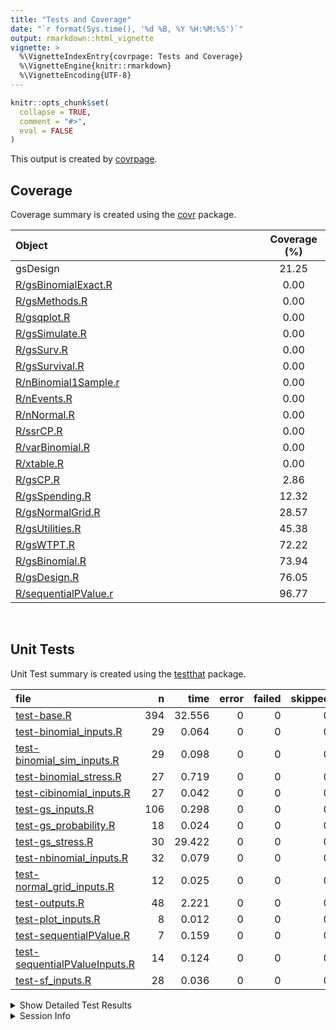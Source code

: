 ```yaml
---
title: "Tests and Coverage"
date: "`r format(Sys.time(), '%d %B, %Y %H:%M:%S')`"
output: rmarkdown::html_vignette
vignette: >
  %\VignetteIndexEntry{covrpage: Tests and Coverage}
  %\VignetteEngine{knitr::rmarkdown}
  %\VignetteEncoding{UTF-8}
---
```

  
```r
knitr::opts_chunk$set(
  collapse = TRUE,
  comment = "#>",
  eval = FALSE
)
```

<!--- Placeholder for tests/README.md Do Not Edit--->
This output is created by
[covrpage](https://github.com/metrumresearchgroup/covrpage).

## Coverage

Coverage summary is created using the
[covr](https://github.com/r-lib/covr) package.

| Object                                          | Coverage (%) |
| :---------------------------------------------- | :----------: |
| gsDesign                                        |    21.25     |
| [R/gsBinomialExact.R](https://github.com/metrumresearchgroup/gsDesign/tree/master/R/gsBinomialExact.R)   |     0.00     |
| [R/gsMethods.R](https://github.com/metrumresearchgroup/gsDesign/tree/master/R/gsMethods.R)               |     0.00     |
| [R/gsqplot.R](https://github.com/metrumresearchgroup/gsDesign/tree/master/R/gsqplot.R)                   |     0.00     |
| [R/gsSimulate.R](https://github.com/metrumresearchgroup/gsDesign/tree/master/R/gsSimulate.R)             |     0.00     |
| [R/gsSurv.R](https://github.com/metrumresearchgroup/gsDesign/tree/master/R/gsSurv.R)                     |     0.00     |
| [R/gsSurvival.R](https://github.com/metrumresearchgroup/gsDesign/tree/master/R/gsSurvival.R)             |     0.00     |
| [R/nBinomial1Sample.r](https://github.com/metrumresearchgroup/gsDesign/tree/master/R/nBinomial1Sample.r) |     0.00     |
| [R/nEvents.R](https://github.com/metrumresearchgroup/gsDesign/tree/master/R/nEvents.R)                   |     0.00     |
| [R/nNormal.R](https://github.com/metrumresearchgroup/gsDesign/tree/master/R/nNormal.R)                   |     0.00     |
| [R/ssrCP.R](https://github.com/metrumresearchgroup/gsDesign/tree/master/R/ssrCP.R)                       |     0.00     |
| [R/varBinomial.R](https://github.com/metrumresearchgroup/gsDesign/tree/master/R/varBinomial.R)           |     0.00     |
| [R/xtable.R](https://github.com/metrumresearchgroup/gsDesign/tree/master/R/xtable.R)                     |     0.00     |
| [R/gsCP.R](https://github.com/metrumresearchgroup/gsDesign/tree/master/R/gsCP.R)                         |     2.86     |
| [R/gsSpending.R](https://github.com/metrumresearchgroup/gsDesign/tree/master/R/gsSpending.R)             |    12.32     |
| [R/gsNormalGrid.R](https://github.com/metrumresearchgroup/gsDesign/tree/master/R/gsNormalGrid.R)         |    28.57     |
| [R/gsUtilities.R](https://github.com/metrumresearchgroup/gsDesign/tree/master/R/gsUtilities.R)           |    45.38     |
| [R/gsWTPT.R](https://github.com/metrumresearchgroup/gsDesign/tree/master/R/gsWTPT.R)                     |    72.22     |
| [R/gsBinomial.R](https://github.com/metrumresearchgroup/gsDesign/tree/master/R/gsBinomial.R)             |    73.94     |
| [R/gsDesign.R](https://github.com/metrumresearchgroup/gsDesign/tree/master/R/gsDesign.R)                 |    76.05     |
| [R/sequentialPValue.r](https://github.com/metrumresearchgroup/gsDesign/tree/master/R/sequentialPValue.r) |    96.77     |

<br>

## Unit Tests

Unit Test summary is created using the
[testthat](https://github.com/r-lib/testthat)
package.

| file                                                                    |   n |   time | error | failed | skipped | warning |
| :---------------------------------------------------------------------- | --: | -----: | ----: | -----: | ------: | ------: |
| [test-base.R](https://github.com/metrumresearchgroup/gsDesign/tree/master/tests/testthat/test-base.R)                                     | 394 | 32.556 |     0 |      0 |       0 |       0 |
| [test-binomial\_inputs.R](https://github.com/metrumresearchgroup/gsDesign/tree/master/tests/testthat/test-binomial_inputs.R)              |  29 |  0.064 |     0 |      0 |       0 |       0 |
| [test-binomial\_sim\_inputs.R](https://github.com/metrumresearchgroup/gsDesign/tree/master/tests/testthat/test-binomial_sim_inputs.R)     |  29 |  0.098 |     0 |      0 |       0 |       0 |
| [test-binomial\_stress.R](https://github.com/metrumresearchgroup/gsDesign/tree/master/tests/testthat/test-binomial_stress.R)              |  27 |  0.719 |     0 |      0 |       0 |       0 |
| [test-cibinomial\_inputs.R](https://github.com/metrumresearchgroup/gsDesign/tree/master/tests/testthat/test-cibinomial_inputs.R)          |  27 |  0.042 |     0 |      0 |       0 |       0 |
| [test-gs\_inputs.R](https://github.com/metrumresearchgroup/gsDesign/tree/master/tests/testthat/test-gs_inputs.R)                          | 106 |  0.298 |     0 |      0 |       0 |       0 |
| [test-gs\_probability.R](https://github.com/metrumresearchgroup/gsDesign/tree/master/tests/testthat/test-gs_probability.R)                |  18 |  0.024 |     0 |      0 |       0 |       0 |
| [test-gs\_stress.R](https://github.com/metrumresearchgroup/gsDesign/tree/master/tests/testthat/test-gs_stress.R)                          |  30 | 29.422 |     0 |      0 |       0 |       0 |
| [test-nbinomial\_inputs.R](https://github.com/metrumresearchgroup/gsDesign/tree/master/tests/testthat/test-nbinomial_inputs.R)            |  32 |  0.079 |     0 |      0 |       0 |       0 |
| [test-normal\_grid\_inputs.R](https://github.com/metrumresearchgroup/gsDesign/tree/master/tests/testthat/test-normal_grid_inputs.R)       |  12 |  0.025 |     0 |      0 |       0 |       0 |
| [test-outputs.R](https://github.com/metrumresearchgroup/gsDesign/tree/master/tests/testthat/test-outputs.R)                               |  48 |  2.221 |     0 |      0 |       0 |       0 |
| [test-plot\_inputs.R](https://github.com/metrumresearchgroup/gsDesign/tree/master/tests/testthat/test-plot_inputs.R)                      |   8 |  0.012 |     0 |      0 |       0 |       0 |
| [test-sequentialPValue.R](https://github.com/metrumresearchgroup/gsDesign/tree/master/tests/testthat/test-sequentialPValue.R)             |   7 |  0.159 |     0 |      0 |       0 |       0 |
| [test-sequentialPValueInputs.R](https://github.com/metrumresearchgroup/gsDesign/tree/master/tests/testthat/test-sequentialPValueInputs.R) |  14 |  0.124 |     0 |      0 |       0 |       0 |
| [test-sf\_inputs.R](https://github.com/metrumresearchgroup/gsDesign/tree/master/tests/testthat/test-sf_inputs.R)                          |  28 |  0.036 |     0 |      0 |       0 |       0 |

<details closed>

<summary> Show Detailed Test Results
</summary>

| file                                                                          | context             | test                                       | status |  n |  time |
| :---------------------------------------------------------------------------- | :------------------ | :----------------------------------------- | :----- | -: | ----: |
| [test-base.R](https://github.com/metrumresearchgroup/gsDesign/tree/master/tests/testthat/test-base.R#L57_L60)                                   | base tests          | test.ciBinomial.adj                        | PASS   |  4 | 0.027 |
| [test-base.R](https://github.com/metrumresearchgroup/gsDesign/tree/master/tests/testthat/test-base.R#L76_L79)                                   | base tests          | test.ciBinomial.alpha                      | PASS   |  4 | 0.010 |
| [test-base.R](https://github.com/metrumresearchgroup/gsDesign/tree/master/tests/testthat/test-base.R#L95_L97)                                   | base tests          | test.ciBinomial.n1                         | PASS   |  3 | 0.006 |
| [test-base.R](https://github.com/metrumresearchgroup/gsDesign/tree/master/tests/testthat/test-base.R#L107_L109)                                 | base tests          | test.ciBinomial.n2                         | PASS   |  3 | 0.006 |
| [test-base.R](https://github.com/metrumresearchgroup/gsDesign/tree/master/tests/testthat/test-base.R#L119_L122)                                 | base tests          | test.ciBinomial.scale                      | PASS   |  3 | 0.009 |
| [test-base.R](https://github.com/metrumresearchgroup/gsDesign/tree/master/tests/testthat/test-base.R#L134_L137)                                 | base tests          | test.ciBinomial.tol                        | PASS   |  2 | 0.002 |
| [test-base.R](https://github.com/metrumresearchgroup/gsDesign/tree/master/tests/testthat/test-base.R#L145_L147)                                 | base tests          | test.ciBinomial.x1                         | PASS   |  4 | 0.008 |
| [test-base.R](https://github.com/metrumresearchgroup/gsDesign/tree/master/tests/testthat/test-base.R#L160_L162)                                 | base tests          | test.ciBinomial.x2                         | PASS   |  4 | 0.009 |
| [test-base.R](https://github.com/metrumresearchgroup/gsDesign/tree/master/tests/testthat/test-base.R#L175_L177)                                 | base tests          | test.gsbound.falsepos                      | PASS   |  4 | 0.004 |
| [test-base.R](https://github.com/metrumresearchgroup/gsDesign/tree/master/tests/testthat/test-base.R#L190_L192)                                 | base tests          | test.gsbound.I                             | PASS   |  3 | 0.003 |
| [test-base.R](https://github.com/metrumresearchgroup/gsDesign/tree/master/tests/testthat/test-base.R#L202_L204)                                 | base tests          | test.gsbound.r                             | PASS   |  4 | 0.006 |
| [test-base.R](https://github.com/metrumresearchgroup/gsDesign/tree/master/tests/testthat/test-base.R#L218_L220)                                 | base tests          | test.gsbound.tol                           | PASS   |  2 | 0.002 |
| [test-base.R](https://github.com/metrumresearchgroup/gsDesign/tree/master/tests/testthat/test-base.R#L227_L229)                                 | base tests          | test.gsbound.trueneg                       | PASS   |  4 | 0.004 |
| [test-base.R](https://github.com/metrumresearchgroup/gsDesign/tree/master/tests/testthat/test-base.R#L242_L244)                                 | base tests          | test.gsbound1.a                            | PASS   |  2 | 0.003 |
| [test-base.R](https://github.com/metrumresearchgroup/gsDesign/tree/master/tests/testthat/test-base.R#L252_L254)                                 | base tests          | test.gsbound1.I                            | PASS   |  3 | 0.004 |
| [test-base.R](https://github.com/metrumresearchgroup/gsDesign/tree/master/tests/testthat/test-base.R#L264_L266)                                 | base tests          | test.gsbound1.probhi                       | PASS   |  4 | 0.005 |
| [test-base.R](https://github.com/metrumresearchgroup/gsDesign/tree/master/tests/testthat/test-base.R#L280_L283)                                 | base tests          | test.gsbound1.r                            | PASS   |  4 | 0.004 |
| [test-base.R](https://github.com/metrumresearchgroup/gsDesign/tree/master/tests/testthat/test-base.R#L299_L301)                                 | base tests          | test.gsbound1.theta                        | PASS   |  2 | 0.002 |
| [test-base.R](https://github.com/metrumresearchgroup/gsDesign/tree/master/tests/testthat/test-base.R#L308_L311)                                 | base tests          | test.gsbound1.tol                          | PASS   |  2 | 0.003 |
| [test-base.R](https://github.com/metrumresearchgroup/gsDesign/tree/master/tests/testthat/test-base.R#L319)                                      | base tests          | test.gsBoundCP.r                           | PASS   |  4 | 0.005 |
| [test-base.R](https://github.com/metrumresearchgroup/gsDesign/tree/master/tests/testthat/test-base.R#L326)                                      | base tests          | test.gsBoundCP.theta                       | PASS   |  2 | 0.002 |
| [test-base.R](https://github.com/metrumresearchgroup/gsDesign/tree/master/tests/testthat/test-base.R#L331)                                      | base tests          | test.gsBoundCP.x                           | PASS   |  1 | 0.003 |
| [test-base.R](https://github.com/metrumresearchgroup/gsDesign/tree/master/tests/testthat/test-base.R#L335)                                      | base tests          | test.gsCP.r                                | PASS   |  4 | 0.005 |
| [test-base.R](https://github.com/metrumresearchgroup/gsDesign/tree/master/tests/testthat/test-base.R#L342)                                      | base tests          | test.gsCP.x                                | PASS   |  1 | 0.002 |
| [test-base.R](https://github.com/metrumresearchgroup/gsDesign/tree/master/tests/testthat/test-base.R#L346)                                      | base tests          | test.gsDesign.alpha                        | PASS   |  5 | 0.011 |
| [test-base.R](https://github.com/metrumresearchgroup/gsDesign/tree/master/tests/testthat/test-base.R#L356)                                      | base tests          | test.gsDesign.astar                        | PASS   |  5 | 0.013 |
| [test-base.R](https://github.com/metrumresearchgroup/gsDesign/tree/master/tests/testthat/test-base.R#L370)                                      | base tests          | test.gsDesign.beta                         | PASS   |  5 | 0.011 |
| [test-base.R](https://github.com/metrumresearchgroup/gsDesign/tree/master/tests/testthat/test-base.R#L384)                                      | base tests          | test.gsDesign.delta                        | PASS   |  3 | 0.007 |
| [test-base.R](https://github.com/metrumresearchgroup/gsDesign/tree/master/tests/testthat/test-base.R#L390)                                      | base tests          | test.gsDesign.k                            | PASS   |  6 | 0.169 |
| [test-base.R](https://github.com/metrumresearchgroup/gsDesign/tree/master/tests/testthat/test-base.R#L402)                                      | base tests          | test.gsDesign.maxn.I                       | PASS   |  1 | 0.002 |
| [test-base.R](https://github.com/metrumresearchgroup/gsDesign/tree/master/tests/testthat/test-base.R#L406)                                      | base tests          | test.gsDesign.n.fix                        | PASS   |  3 | 0.006 |
| [test-base.R](https://github.com/metrumresearchgroup/gsDesign/tree/master/tests/testthat/test-base.R#L412)                                      | base tests          | test.gsDesign.n.I                          | PASS   |  1 | 0.002 |
| [test-base.R](https://github.com/metrumresearchgroup/gsDesign/tree/master/tests/testthat/test-base.R#L416)                                      | base tests          | test.gsDesign.r                            | PASS   |  4 | 0.009 |
| [test-base.R](https://github.com/metrumresearchgroup/gsDesign/tree/master/tests/testthat/test-base.R#L423)                                      | base tests          | test.gsDesign.sfl                          | PASS   |  2 | 0.005 |
| [test-base.R](https://github.com/metrumresearchgroup/gsDesign/tree/master/tests/testthat/test-base.R#L428)                                      | base tests          | test.gsDesign.sflpar                       | PASS   |  2 | 0.006 |
| [test-base.R](https://github.com/metrumresearchgroup/gsDesign/tree/master/tests/testthat/test-base.R#L433)                                      | base tests          | test.gsDesign.sfu                          | PASS   |  2 | 0.004 |
| [test-base.R](https://github.com/metrumresearchgroup/gsDesign/tree/master/tests/testthat/test-base.R#L438)                                      | base tests          | test.gsDesign.sfupar                       | PASS   |  2 | 0.005 |
| [test-base.R](https://github.com/metrumresearchgroup/gsDesign/tree/master/tests/testthat/test-base.R#L443)                                      | base tests          | test.gsDesign.test.type                    | PASS   |  9 | 0.017 |
| [test-base.R](https://github.com/metrumresearchgroup/gsDesign/tree/master/tests/testthat/test-base.R#L455)                                      | base tests          | test.gsDesign.timing                       | PASS   |  6 | 0.012 |
| [test-base.R](https://github.com/metrumresearchgroup/gsDesign/tree/master/tests/testthat/test-base.R#L464)                                      | base tests          | test.gsDesign.tol                          | PASS   |  4 | 0.008 |
| [test-base.R](https://github.com/metrumresearchgroup/gsDesign/tree/master/tests/testthat/test-base.R#L472)                                      | base tests          | test.stress.sfExp.type1                    | PASS   |  1 | 0.104 |
| [test-base.R](https://github.com/metrumresearchgroup/gsDesign/tree/master/tests/testthat/test-base.R#L477)                                      | base tests          | test.stress.sfExp.type2                    | PASS   |  1 | 0.106 |
| [test-base.R](https://github.com/metrumresearchgroup/gsDesign/tree/master/tests/testthat/test-base.R#L482)                                      | base tests          | test.stress.sfExp.type3                    | PASS   |  1 | 0.956 |
| [test-base.R](https://github.com/metrumresearchgroup/gsDesign/tree/master/tests/testthat/test-base.R#L487)                                      | base tests          | test.stress.sfExp.type4                    | PASS   |  1 | 0.235 |
| [test-base.R](https://github.com/metrumresearchgroup/gsDesign/tree/master/tests/testthat/test-base.R#L492)                                      | base tests          | test.stress.sfExp.type5                    | PASS   |  1 | 0.090 |
| [test-base.R](https://github.com/metrumresearchgroup/gsDesign/tree/master/tests/testthat/test-base.R#L497)                                      | base tests          | test.stress.sfExp.type6                    | PASS   |  1 | 0.134 |
| [test-base.R](https://github.com/metrumresearchgroup/gsDesign/tree/master/tests/testthat/test-base.R#L502)                                      | base tests          | test.stress.sfHSD.type1                    | PASS   |  1 | 0.080 |
| [test-base.R](https://github.com/metrumresearchgroup/gsDesign/tree/master/tests/testthat/test-base.R#L507)                                      | base tests          | test.stress.sfHSD.type2                    | PASS   |  1 | 0.075 |
| [test-base.R](https://github.com/metrumresearchgroup/gsDesign/tree/master/tests/testthat/test-base.R#L512)                                      | base tests          | test.stress.sfHSD.type3                    | PASS   |  1 | 0.593 |
| [test-base.R](https://github.com/metrumresearchgroup/gsDesign/tree/master/tests/testthat/test-base.R#L517)                                      | base tests          | test.stress.sfHSD.type4                    | PASS   |  1 | 0.158 |
| [test-base.R](https://github.com/metrumresearchgroup/gsDesign/tree/master/tests/testthat/test-base.R#L522)                                      | base tests          | test.stress.sfHSD.type5                    | PASS   |  1 | 0.065 |
| [test-base.R](https://github.com/metrumresearchgroup/gsDesign/tree/master/tests/testthat/test-base.R#L527)                                      | base tests          | test.stress.sfHSD.type6                    | PASS   |  1 | 0.097 |
| [test-base.R](https://github.com/metrumresearchgroup/gsDesign/tree/master/tests/testthat/test-base.R#L535)                                      | base tests          | test.stress.sfLDOF.type1                   | PASS   |  1 | 1.029 |
| [test-base.R](https://github.com/metrumresearchgroup/gsDesign/tree/master/tests/testthat/test-base.R#L543)                                      | base tests          | test.stress.sfLDOF.type2                   | PASS   |  1 | 0.557 |
| [test-base.R](https://github.com/metrumresearchgroup/gsDesign/tree/master/tests/testthat/test-base.R#L551)                                      | base tests          | test.stress.sfLDOF.type3                   | PASS   |  1 | 7.422 |
| [test-base.R](https://github.com/metrumresearchgroup/gsDesign/tree/master/tests/testthat/test-base.R#L559)                                      | base tests          | test.stress.sfLDOF.type4                   | PASS   |  1 | 1.768 |
| [test-base.R](https://github.com/metrumresearchgroup/gsDesign/tree/master/tests/testthat/test-base.R#L567)                                      | base tests          | test.stress.sfLDOF.type5                   | PASS   |  1 | 0.778 |
| [test-base.R](https://github.com/metrumresearchgroup/gsDesign/tree/master/tests/testthat/test-base.R#L575)                                      | base tests          | test.stress.sfLDOF.type6                   | PASS   |  1 | 1.234 |
| [test-base.R](https://github.com/metrumresearchgroup/gsDesign/tree/master/tests/testthat/test-base.R#L583)                                      | base tests          | test.stress.sfLDPocock.type1               | PASS   |  1 | 0.983 |
| [test-base.R](https://github.com/metrumresearchgroup/gsDesign/tree/master/tests/testthat/test-base.R#L591)                                      | base tests          | test.stress.sfLDPocock.type2               | PASS   |  1 | 0.433 |
| [test-base.R](https://github.com/metrumresearchgroup/gsDesign/tree/master/tests/testthat/test-base.R#L599)                                      | base tests          | test.stress.sfLDPocock.type3               | PASS   |  1 | 6.885 |
| [test-base.R](https://github.com/metrumresearchgroup/gsDesign/tree/master/tests/testthat/test-base.R#L607)                                      | base tests          | test.stress.sfLDPocock.type4               | PASS   |  1 | 1.621 |
| [test-base.R](https://github.com/metrumresearchgroup/gsDesign/tree/master/tests/testthat/test-base.R#L615)                                      | base tests          | test.stress.sfLDPocock.type5               | PASS   |  1 | 0.575 |
| [test-base.R](https://github.com/metrumresearchgroup/gsDesign/tree/master/tests/testthat/test-base.R#L623)                                      | base tests          | test.stress.sfLDPocock.type6               | PASS   |  1 | 1.023 |
| [test-base.R](https://github.com/metrumresearchgroup/gsDesign/tree/master/tests/testthat/test-base.R#L628)                                      | base tests          | test.stress.sfPower.type1                  | PASS   |  1 | 0.117 |
| [test-base.R](https://github.com/metrumresearchgroup/gsDesign/tree/master/tests/testthat/test-base.R#L633)                                      | base tests          | test.stress.sfPower.type2                  | PASS   |  1 | 0.114 |
| [test-base.R](https://github.com/metrumresearchgroup/gsDesign/tree/master/tests/testthat/test-base.R#L638)                                      | base tests          | test.stress.sfPower.type3                  | PASS   |  1 | 1.284 |
| [test-base.R](https://github.com/metrumresearchgroup/gsDesign/tree/master/tests/testthat/test-base.R#L643)                                      | base tests          | test.stress.sfPower.type4                  | PASS   |  1 | 0.216 |
| [test-base.R](https://github.com/metrumresearchgroup/gsDesign/tree/master/tests/testthat/test-base.R#L648)                                      | base tests          | test.stress.sfPower.type5                  | PASS   |  1 | 0.080 |
| [test-base.R](https://github.com/metrumresearchgroup/gsDesign/tree/master/tests/testthat/test-base.R#L653)                                      | base tests          | test.stress.sfPower.type6                  | PASS   |  1 | 0.136 |
| [test-base.R](https://github.com/metrumresearchgroup/gsDesign/tree/master/tests/testthat/test-base.R#L657)                                      | base tests          | test.gsProbability.a                       | PASS   |  2 | 0.002 |
| [test-base.R](https://github.com/metrumresearchgroup/gsDesign/tree/master/tests/testthat/test-base.R#L662)                                      | base tests          | test.gsProbability.b                       | PASS   |  2 | 0.002 |
| [test-base.R](https://github.com/metrumresearchgroup/gsDesign/tree/master/tests/testthat/test-base.R#L667)                                      | base tests          | test.gsProbability.k                       | PASS   |  5 | 0.006 |
| [test-base.R](https://github.com/metrumresearchgroup/gsDesign/tree/master/tests/testthat/test-base.R#L675)                                      | base tests          | test.gsProbability.n.I                     | PASS   |  4 | 0.004 |
| [test-base.R](https://github.com/metrumresearchgroup/gsDesign/tree/master/tests/testthat/test-base.R#L682)                                      | base tests          | test.gsProbability.r                       | PASS   |  4 | 0.004 |
| [test-base.R](https://github.com/metrumresearchgroup/gsDesign/tree/master/tests/testthat/test-base.R#L689)                                      | base tests          | test.gsProbability.theta                   | PASS   |  1 | 0.002 |
| [test-base.R](https://github.com/metrumresearchgroup/gsDesign/tree/master/tests/testthat/test-base.R#L693_L695)                                 | base tests          | test.nBinomial.alpha                       | PASS   |  5 | 0.008 |
| [test-base.R](https://github.com/metrumresearchgroup/gsDesign/tree/master/tests/testthat/test-base.R#L711_L713)                                 | base tests          | test.nBinomial.beta                        | PASS   |  4 | 0.007 |
| [test-base.R](https://github.com/metrumresearchgroup/gsDesign/tree/master/tests/testthat/test-base.R#L726_L728)                                 | base tests          | test.nBinomial.delta0                      | PASS   |  3 | 0.006 |
| [test-base.R](https://github.com/metrumresearchgroup/gsDesign/tree/master/tests/testthat/test-base.R#L736_L738)                                 | base tests          | test.nBinomial.outtype                     | PASS   |  4 | 0.008 |
| [test-base.R](https://github.com/metrumresearchgroup/gsDesign/tree/master/tests/testthat/test-base.R#L751)                                      | base tests          | test.nBinomial.p1                          | PASS   |  3 | 0.004 |
| [test-base.R](https://github.com/metrumresearchgroup/gsDesign/tree/master/tests/testthat/test-base.R#L757)                                      | base tests          | test.nBinomial.p2                          | PASS   |  3 | 0.004 |
| [test-base.R](https://github.com/metrumresearchgroup/gsDesign/tree/master/tests/testthat/test-base.R#L763_L765)                                 | base tests          | test.nBinomial.ratio                       | PASS   |  3 | 0.006 |
| [test-base.R](https://github.com/metrumresearchgroup/gsDesign/tree/master/tests/testthat/test-base.R#L774)                                      | base tests          | test.nBinomial.scale                       | PASS   |  3 | 0.006 |
| [test-base.R](https://github.com/metrumresearchgroup/gsDesign/tree/master/tests/testthat/test-base.R#L784_L786)                                 | base tests          | test.nBinomial.sided                       | PASS   |  4 | 0.006 |
| [test-base.R](https://github.com/metrumresearchgroup/gsDesign/tree/master/tests/testthat/test-base.R#L795)                                      | base tests          | test.normalGrid.bounds                     | PASS   |  3 | 0.003 |
| [test-base.R](https://github.com/metrumresearchgroup/gsDesign/tree/master/tests/testthat/test-base.R#L801)                                      | base tests          | test.normalGrid.mu                         | PASS   |  2 | 0.006 |
| [test-base.R](https://github.com/metrumresearchgroup/gsDesign/tree/master/tests/testthat/test-base.R#L806)                                      | base tests          | test.normalGrid.r                          | PASS   |  4 | 0.005 |
| [test-base.R](https://github.com/metrumresearchgroup/gsDesign/tree/master/tests/testthat/test-base.R#L813)                                      | base tests          | test.normalGrid.sigma                      | PASS   |  3 | 0.004 |
| [test-base.R](https://github.com/metrumresearchgroup/gsDesign/tree/master/tests/testthat/test-base.R#L827)                                      | base tests          | test.Deming.gsProb                         | PASS   |  4 | 0.013 |
| [test-base.R](https://github.com/metrumresearchgroup/gsDesign/tree/master/tests/testthat/test-base.R#L838_L841)                                 | base tests          | test.Deming.OFbound                        | PASS   |  1 | 0.025 |
| [test-base.R](https://github.com/metrumresearchgroup/gsDesign/tree/master/tests/testthat/test-base.R#L846)                                      | base tests          | test.JT.OFss                               | PASS   |  4 | 0.257 |
| [test-base.R](https://github.com/metrumresearchgroup/gsDesign/tree/master/tests/testthat/test-base.R#L855)                                      | base tests          | test.JT.Pocock                             | PASS   |  6 | 0.160 |
| [test-base.R](https://github.com/metrumresearchgroup/gsDesign/tree/master/tests/testthat/test-base.R#L877)                                      | base tests          | test.JT.Power.symm                         | PASS   |  9 | 0.056 |
| [test-base.R](https://github.com/metrumresearchgroup/gsDesign/tree/master/tests/testthat/test-base.R#L913)                                      | base tests          | test.JT.Power.type3                        | PASS   | 18 | 1.502 |
| [test-base.R](https://github.com/metrumresearchgroup/gsDesign/tree/master/tests/testthat/test-base.R#L964)                                      | base tests          | test.JT.WT                                 | PASS   |  6 | 0.256 |
| [test-base.R](https://github.com/metrumresearchgroup/gsDesign/tree/master/tests/testthat/test-base.R#L981)                                      | base tests          | test.plot.gsDesign.plottype                | PASS   |  4 | 0.004 |
| [test-base.R](https://github.com/metrumresearchgroup/gsDesign/tree/master/tests/testthat/test-base.R#L988)                                      | base tests          | test.plot.gsProbability.plottype           | PASS   |  4 | 0.004 |
| [test-base.R](https://github.com/metrumresearchgroup/gsDesign/tree/master/tests/testthat/test-base.R#L995)                                      | base tests          | test.sfcauchy.param                        | PASS   |  2 | 0.001 |
| [test-base.R](https://github.com/metrumresearchgroup/gsDesign/tree/master/tests/testthat/test-base.R#L1003)                                     | base tests          | test.sfcauchy.param                        | PASS   |  2 | 0.002 |
| [test-base.R](https://github.com/metrumresearchgroup/gsDesign/tree/master/tests/testthat/test-base.R#L1008)                                     | base tests          | test.sfexp.param                           | PASS   |  4 | 0.003 |
| [test-base.R](https://github.com/metrumresearchgroup/gsDesign/tree/master/tests/testthat/test-base.R#L1015)                                     | base tests          | test.sfHSD.param                           | PASS   |  4 | 0.003 |
| [test-base.R](https://github.com/metrumresearchgroup/gsDesign/tree/master/tests/testthat/test-base.R#L1022)                                     | base tests          | test.sflogistic.param                      | PASS   |  2 | 0.001 |
| [test-base.R](https://github.com/metrumresearchgroup/gsDesign/tree/master/tests/testthat/test-base.R#L1030)                                     | base tests          | test.sflogistic.param                      | PASS   |  2 | 0.002 |
| [test-base.R](https://github.com/metrumresearchgroup/gsDesign/tree/master/tests/testthat/test-base.R#L1036)                                     | base tests          | test.sfnorm.param                          | PASS   |  2 | 0.002 |
| [test-base.R](https://github.com/metrumresearchgroup/gsDesign/tree/master/tests/testthat/test-base.R#L1044)                                     | base tests          | test.sfnorm.param                          | PASS   |  2 | 0.002 |
| [test-base.R](https://github.com/metrumresearchgroup/gsDesign/tree/master/tests/testthat/test-base.R#L1049)                                     | base tests          | test.sfpower.param                         | PASS   |  3 | 0.003 |
| [test-base.R](https://github.com/metrumresearchgroup/gsDesign/tree/master/tests/testthat/test-base.R#L1055)                                     | base tests          | test.sfTDist.param                         | PASS   |  4 | 0.004 |
| [test-base.R](https://github.com/metrumresearchgroup/gsDesign/tree/master/tests/testthat/test-base.R#L1065)                                     | base tests          | test.sfTDist.param                         | PASS   |  1 | 0.001 |
| [test-base.R](https://github.com/metrumresearchgroup/gsDesign/tree/master/tests/testthat/test-base.R#L1069_L1072)                               | base tests          | test.simBinomial.adj                       | PASS   |  4 | 0.014 |
| [test-base.R](https://github.com/metrumresearchgroup/gsDesign/tree/master/tests/testthat/test-base.R#L1088_L1091)                               | base tests          | test.simBinomial.chisq                     | PASS   |  4 | 0.016 |
| [test-base.R](https://github.com/metrumresearchgroup/gsDesign/tree/master/tests/testthat/test-base.R#L1107_L1110)                               | base tests          | test.simBinomial.delta0                    | PASS   |  4 | 0.022 |
| [test-base.R](https://github.com/metrumresearchgroup/gsDesign/tree/master/tests/testthat/test-base.R#L1126_L1129)                               | base tests          | test.simBinomial.n1                        | PASS   |  3 | 0.004 |
| [test-base.R](https://github.com/metrumresearchgroup/gsDesign/tree/master/tests/testthat/test-base.R#L1140_L1143)                               | base tests          | test.simBinomial.n2                        | PASS   |  3 | 0.005 |
| [test-base.R](https://github.com/metrumresearchgroup/gsDesign/tree/master/tests/testthat/test-base.R#L1154_L1156)                               | base tests          | test.simBinomial.p1                        | PASS   |  4 | 0.006 |
| [test-base.R](https://github.com/metrumresearchgroup/gsDesign/tree/master/tests/testthat/test-base.R#L1170_L1172)                               | base tests          | test.simBinomial.p2                        | PASS   |  4 | 0.006 |
| [test-base.R](https://github.com/metrumresearchgroup/gsDesign/tree/master/tests/testthat/test-base.R#L1186_L1189)                               | base tests          | test.simBinomial.scale                     | PASS   |  3 | 0.011 |
| [test-base.R](https://github.com/metrumresearchgroup/gsDesign/tree/master/tests/testthat/test-base.R#L1201_L1204)                               | base tests          | test.testBinomial.adj                      | PASS   |  4 | 0.013 |
| [test-base.R](https://github.com/metrumresearchgroup/gsDesign/tree/master/tests/testthat/test-base.R#L1220_L1223)                               | base tests          | test.testBinomial.chisq                    | PASS   |  4 | 0.010 |
| [test-base.R](https://github.com/metrumresearchgroup/gsDesign/tree/master/tests/testthat/test-base.R#L1239_L1242)                               | base tests          | test.testBinomial.delta0                   | PASS   |  4 | 0.013 |
| [test-base.R](https://github.com/metrumresearchgroup/gsDesign/tree/master/tests/testthat/test-base.R#L1258_L1260)                               | base tests          | test.testBinomial.n1                       | PASS   |  2 | 0.007 |
| [test-base.R](https://github.com/metrumresearchgroup/gsDesign/tree/master/tests/testthat/test-base.R#L1267_L1269)                               | base tests          | test.testBinomial.n2                       | PASS   |  2 | 0.004 |
| [test-base.R](https://github.com/metrumresearchgroup/gsDesign/tree/master/tests/testthat/test-base.R#L1276_L1279)                               | base tests          | test.testBinomial.scale                    | PASS   |  3 | 0.007 |
| [test-base.R](https://github.com/metrumresearchgroup/gsDesign/tree/master/tests/testthat/test-base.R#L1291_L1294)                               | base tests          | test.testBinomial.tol                      | PASS   |  2 | 0.004 |
| [test-base.R](https://github.com/metrumresearchgroup/gsDesign/tree/master/tests/testthat/test-base.R#L1302_L1304)                               | base tests          | test.testBinomial.x1                       | PASS   |  4 | 0.008 |
| [test-base.R](https://github.com/metrumresearchgroup/gsDesign/tree/master/tests/testthat/test-base.R#L1318_L1320)                               | base tests          | test.testBinomial.x2                       | PASS   |  4 | 0.008 |
| [test-base.R](https://github.com/metrumresearchgroup/gsDesign/tree/master/tests/testthat/test-base.R#L1334_L1340)                               | base tests          | test.ciBinomial.misc                       | PASS   |  3 | 0.114 |
| [test-base.R](https://github.com/metrumresearchgroup/gsDesign/tree/master/tests/testthat/test-base.R#L1357_L1360)                               | base tests          | test.ciBinomial.ORscale.Infinity           | PASS   |  6 | 0.084 |
| [test-base.R](https://github.com/metrumresearchgroup/gsDesign/tree/master/tests/testthat/test-base.R#L1386_L1389)                               | base tests          | test.ciBinomial.RRscale.Infinity           | PASS   |  2 | 0.022 |
| [test-base.R](https://github.com/metrumresearchgroup/gsDesign/tree/master/tests/testthat/test-base.R#L1397_L1402)                               | base tests          | test.nBinomial.misc                        | PASS   |  6 | 0.011 |
| [test-base.R](https://github.com/metrumresearchgroup/gsDesign/tree/master/tests/testthat/test-base.R#L1439_L1445)                               | base tests          | test.simBinomial.misc                      | PASS   |  6 | 0.394 |
| [test-base.R](https://github.com/metrumresearchgroup/gsDesign/tree/master/tests/testthat/test-base.R#L1480_L1486)                               | base tests          | test.testBinomial.numerics                 | PASS   |  4 | 0.010 |
| [test-binomial\_inputs.R](https://github.com/metrumresearchgroup/gsDesign/tree/master/tests/testthat/test-binomial_inputs.R#L4_L6)              | binomial inputs     | test.testBinomial.x2                       | PASS   |  4 | 0.009 |
| [test-binomial\_inputs.R](https://github.com/metrumresearchgroup/gsDesign/tree/master/tests/testthat/test-binomial_inputs.R#L19_L21)            | binomial inputs     | test.testBinomial.x1                       | PASS   |  4 | 0.008 |
| [test-binomial\_inputs.R](https://github.com/metrumresearchgroup/gsDesign/tree/master/tests/testthat/test-binomial_inputs.R#L34_L37)            | binomial inputs     | test.testBinomial.tol                      | PASS   |  2 | 0.004 |
| [test-binomial\_inputs.R](https://github.com/metrumresearchgroup/gsDesign/tree/master/tests/testthat/test-binomial_inputs.R#L45_L48)            | binomial inputs     | test.testBinomial.scale                    | PASS   |  3 | 0.008 |
| [test-binomial\_inputs.R](https://github.com/metrumresearchgroup/gsDesign/tree/master/tests/testthat/test-binomial_inputs.R#L60_L62)            | binomial inputs     | test.testBinomial.n2                       | PASS   |  2 | 0.003 |
| [test-binomial\_inputs.R](https://github.com/metrumresearchgroup/gsDesign/tree/master/tests/testthat/test-binomial_inputs.R#L69_L71)            | binomial inputs     | test.testBinomial.n1                       | PASS   |  2 | 0.002 |
| [test-binomial\_inputs.R](https://github.com/metrumresearchgroup/gsDesign/tree/master/tests/testthat/test-binomial_inputs.R#L78_L81)            | binomial inputs     | test.testBinomial.delta0                   | PASS   |  4 | 0.011 |
| [test-binomial\_inputs.R](https://github.com/metrumresearchgroup/gsDesign/tree/master/tests/testthat/test-binomial_inputs.R#L97_L100)           | binomial inputs     | test.testBinomial.chisq                    | PASS   |  4 | 0.008 |
| [test-binomial\_inputs.R](https://github.com/metrumresearchgroup/gsDesign/tree/master/tests/testthat/test-binomial_inputs.R#L116_L119)          | binomial inputs     | test.testBinomial.adj                      | PASS   |  4 | 0.011 |
| [test-binomial\_sim\_inputs.R](https://github.com/metrumresearchgroup/gsDesign/tree/master/tests/testthat/test-binomial_sim_inputs.R#L4_L7)     | binomial sim inputs | test.simBinomial.adj                       | PASS   |  4 | 0.017 |
| [test-binomial\_sim\_inputs.R](https://github.com/metrumresearchgroup/gsDesign/tree/master/tests/testthat/test-binomial_sim_inputs.R#L23_L26)   | binomial sim inputs | test.simBinomial.chisq                     | PASS   |  4 | 0.019 |
| [test-binomial\_sim\_inputs.R](https://github.com/metrumresearchgroup/gsDesign/tree/master/tests/testthat/test-binomial_sim_inputs.R#L42_L45)   | binomial sim inputs | test.simBinomial.delta0                    | PASS   |  4 | 0.029 |
| [test-binomial\_sim\_inputs.R](https://github.com/metrumresearchgroup/gsDesign/tree/master/tests/testthat/test-binomial_sim_inputs.R#L61_L64)   | binomial sim inputs | test.simBinomial.n1                        | PASS   |  3 | 0.005 |
| [test-binomial\_sim\_inputs.R](https://github.com/metrumresearchgroup/gsDesign/tree/master/tests/testthat/test-binomial_sim_inputs.R#L75_L78)   | binomial sim inputs | test.simBinomial.n2                        | PASS   |  3 | 0.005 |
| [test-binomial\_sim\_inputs.R](https://github.com/metrumresearchgroup/gsDesign/tree/master/tests/testthat/test-binomial_sim_inputs.R#L89_L91)   | binomial sim inputs | test.simBinomial.p1                        | PASS   |  4 | 0.007 |
| [test-binomial\_sim\_inputs.R](https://github.com/metrumresearchgroup/gsDesign/tree/master/tests/testthat/test-binomial_sim_inputs.R#L105_L107) | binomial sim inputs | test.simBinomial.p2                        | PASS   |  4 | 0.007 |
| [test-binomial\_sim\_inputs.R](https://github.com/metrumresearchgroup/gsDesign/tree/master/tests/testthat/test-binomial_sim_inputs.R#L121_L124) | binomial sim inputs | test.simBinomial.scale                     | PASS   |  3 | 0.009 |
| [test-binomial\_stress.R](https://github.com/metrumresearchgroup/gsDesign/tree/master/tests/testthat/test-binomial_stress.R#L4_L10)             | binomial stress     | test.simBinomial.misc                      | PASS   |  6 | 0.460 |
| [test-binomial\_stress.R](https://github.com/metrumresearchgroup/gsDesign/tree/master/tests/testthat/test-binomial_stress.R#L45_L51)            | binomial stress     | test.testBinomial.numerics                 | PASS   |  4 | 0.010 |
| [test-binomial\_stress.R](https://github.com/metrumresearchgroup/gsDesign/tree/master/tests/testthat/test-binomial_stress.R#L76_L81)            | binomial stress     | test.nBinomial.misc                        | PASS   |  6 | 0.012 |
| [test-binomial\_stress.R](https://github.com/metrumresearchgroup/gsDesign/tree/master/tests/testthat/test-binomial_stress.R#L117_L120)          | binomial stress     | test.ciBinomial.RRscale.Infinity           | PASS   |  2 | 0.022 |
| [test-binomial\_stress.R](https://github.com/metrumresearchgroup/gsDesign/tree/master/tests/testthat/test-binomial_stress.R#L128_L131)          | binomial stress     | test.ciBinomial.ORscale.Infinity           | PASS   |  6 | 0.086 |
| [test-binomial\_stress.R](https://github.com/metrumresearchgroup/gsDesign/tree/master/tests/testthat/test-binomial_stress.R#L157_L163)          | binomial stress     | test.ciBinomial.misc                       | PASS   |  3 | 0.129 |
| [test-cibinomial\_inputs.R](https://github.com/metrumresearchgroup/gsDesign/tree/master/tests/testthat/test-cibinomial_inputs.R#L4_L7)          | ci binomial inputs  | test.ciBinomial.adj                        | PASS   |  4 | 0.008 |
| [test-cibinomial\_inputs.R](https://github.com/metrumresearchgroup/gsDesign/tree/master/tests/testthat/test-cibinomial_inputs.R#L23_L26)        | ci binomial inputs  | test.ciBinomial.alpha                      | PASS   |  4 | 0.007 |
| [test-cibinomial\_inputs.R](https://github.com/metrumresearchgroup/gsDesign/tree/master/tests/testthat/test-cibinomial_inputs.R#L42_L44)        | ci binomial inputs  | test.ciBinomial.n1                         | PASS   |  3 | 0.004 |
| [test-cibinomial\_inputs.R](https://github.com/metrumresearchgroup/gsDesign/tree/master/tests/testthat/test-cibinomial_inputs.R#L54_L56)        | ci binomial inputs  | test.ciBinomial.n2                         | PASS   |  3 | 0.004 |
| [test-cibinomial\_inputs.R](https://github.com/metrumresearchgroup/gsDesign/tree/master/tests/testthat/test-cibinomial_inputs.R#L66_L69)        | ci binomial inputs  | test.ciBinomial.scale                      | PASS   |  3 | 0.005 |
| [test-cibinomial\_inputs.R](https://github.com/metrumresearchgroup/gsDesign/tree/master/tests/testthat/test-cibinomial_inputs.R#L81_L84)        | ci binomial inputs  | test.ciBinomial.tol                        | PASS   |  2 | 0.002 |
| [test-cibinomial\_inputs.R](https://github.com/metrumresearchgroup/gsDesign/tree/master/tests/testthat/test-cibinomial_inputs.R#L92_L94)        | ci binomial inputs  | test.ciBinomial.x1                         | PASS   |  4 | 0.006 |
| [test-cibinomial\_inputs.R](https://github.com/metrumresearchgroup/gsDesign/tree/master/tests/testthat/test-cibinomial_inputs.R#L107_L109)      | ci binomial inputs  | test.ciBinomial.x2                         | PASS   |  4 | 0.006 |
| [test-gs\_inputs.R](https://github.com/metrumresearchgroup/gsDesign/tree/master/tests/testthat/test-gs_inputs.R#L4)                             | gs inputs           | test.gsDesign.alpha                        | PASS   |  5 | 0.006 |
| [test-gs\_inputs.R](https://github.com/metrumresearchgroup/gsDesign/tree/master/tests/testthat/test-gs_inputs.R#L14)                            | gs inputs           | test.gsDesign.astar                        | PASS   |  5 | 0.007 |
| [test-gs\_inputs.R](https://github.com/metrumresearchgroup/gsDesign/tree/master/tests/testthat/test-gs_inputs.R#L28)                            | gs inputs           | test.gsDesign.beta                         | PASS   |  5 | 0.006 |
| [test-gs\_inputs.R](https://github.com/metrumresearchgroup/gsDesign/tree/master/tests/testthat/test-gs_inputs.R#L42)                            | gs inputs           | test.gsDesign.delta                        | PASS   |  3 | 0.005 |
| [test-gs\_inputs.R](https://github.com/metrumresearchgroup/gsDesign/tree/master/tests/testthat/test-gs_inputs.R#L48)                            | gs inputs           | test.gsDesign.k                            | PASS   |  6 | 0.150 |
| [test-gs\_inputs.R](https://github.com/metrumresearchgroup/gsDesign/tree/master/tests/testthat/test-gs_inputs.R#L60)                            | gs inputs           | test.gsDesign.maxn.I                       | PASS   |  1 | 0.002 |
| [test-gs\_inputs.R](https://github.com/metrumresearchgroup/gsDesign/tree/master/tests/testthat/test-gs_inputs.R#L64)                            | gs inputs           | test.gsDesign.n.fix                        | PASS   |  3 | 0.006 |
| [test-gs\_inputs.R](https://github.com/metrumresearchgroup/gsDesign/tree/master/tests/testthat/test-gs_inputs.R#L70)                            | gs inputs           | test.gsDesign.n.I                          | PASS   |  1 | 0.002 |
| [test-gs\_inputs.R](https://github.com/metrumresearchgroup/gsDesign/tree/master/tests/testthat/test-gs_inputs.R#L74)                            | gs inputs           | test.gsDesign.r                            | PASS   |  4 | 0.012 |
| [test-gs\_inputs.R](https://github.com/metrumresearchgroup/gsDesign/tree/master/tests/testthat/test-gs_inputs.R#L81)                            | gs inputs           | test.gsDesign.sfl                          | PASS   |  2 | 0.007 |
| [test-gs\_inputs.R](https://github.com/metrumresearchgroup/gsDesign/tree/master/tests/testthat/test-gs_inputs.R#L86)                            | gs inputs           | test.gsDesign.sflpar                       | PASS   |  2 | 0.006 |
| [test-gs\_inputs.R](https://github.com/metrumresearchgroup/gsDesign/tree/master/tests/testthat/test-gs_inputs.R#L91)                            | gs inputs           | test.gsDesign.sfu                          | PASS   |  2 | 0.005 |
| [test-gs\_inputs.R](https://github.com/metrumresearchgroup/gsDesign/tree/master/tests/testthat/test-gs_inputs.R#L96)                            | gs inputs           | test.gsDesign.sfupar                       | PASS   |  2 | 0.005 |
| [test-gs\_inputs.R](https://github.com/metrumresearchgroup/gsDesign/tree/master/tests/testthat/test-gs_inputs.R#L101)                           | gs inputs           | test.gsDesign.test.type                    | PASS   |  9 | 0.020 |
| [test-gs\_inputs.R](https://github.com/metrumresearchgroup/gsDesign/tree/master/tests/testthat/test-gs_inputs.R#L113)                           | gs inputs           | test.gsDesign.timing                       | PASS   |  6 | 0.013 |
| [test-gs\_inputs.R](https://github.com/metrumresearchgroup/gsDesign/tree/master/tests/testthat/test-gs_inputs.R#L122)                           | gs inputs           | test.gsDesign.tol                          | PASS   |  4 | 0.008 |
| [test-gs\_inputs.R](https://github.com/metrumresearchgroup/gsDesign/tree/master/tests/testthat/test-gs_inputs.R#L129)                           | gs inputs           | test.gsBoundCP.r                           | PASS   |  4 | 0.004 |
| [test-gs\_inputs.R](https://github.com/metrumresearchgroup/gsDesign/tree/master/tests/testthat/test-gs_inputs.R#L136)                           | gs inputs           | test.gsBoundCP.theta                       | PASS   |  2 | 0.001 |
| [test-gs\_inputs.R](https://github.com/metrumresearchgroup/gsDesign/tree/master/tests/testthat/test-gs_inputs.R#L141)                           | gs inputs           | test.gsBoundCP.x                           | PASS   |  1 | 0.002 |
| [test-gs\_inputs.R](https://github.com/metrumresearchgroup/gsDesign/tree/master/tests/testthat/test-gs_inputs.R#L145)                           | gs inputs           | test.gsCP.r                                | PASS   |  4 | 0.003 |
| [test-gs\_inputs.R](https://github.com/metrumresearchgroup/gsDesign/tree/master/tests/testthat/test-gs_inputs.R#L152)                           | gs inputs           | test.gsCP.x                                | PASS   |  1 | 0.001 |
| [test-gs\_inputs.R](https://github.com/metrumresearchgroup/gsDesign/tree/master/tests/testthat/test-gs_inputs.R#L156_L158)                      | gs inputs           | test.gsbound1.a                            | PASS   |  2 | 0.001 |
| [test-gs\_inputs.R](https://github.com/metrumresearchgroup/gsDesign/tree/master/tests/testthat/test-gs_inputs.R#L166_L168)                      | gs inputs           | test.gsbound1.I                            | PASS   |  3 | 0.003 |
| [test-gs\_inputs.R](https://github.com/metrumresearchgroup/gsDesign/tree/master/tests/testthat/test-gs_inputs.R#L178_L180)                      | gs inputs           | test.gsbound1.probhi                       | PASS   |  4 | 0.003 |
| [test-gs\_inputs.R](https://github.com/metrumresearchgroup/gsDesign/tree/master/tests/testthat/test-gs_inputs.R#L194_L197)                      | gs inputs           | test.gsbound1.r                            | PASS   |  4 | 0.003 |
| [test-gs\_inputs.R](https://github.com/metrumresearchgroup/gsDesign/tree/master/tests/testthat/test-gs_inputs.R#L213_L215)                      | gs inputs           | test.gsbound1.theta                        | PASS   |  2 | 0.002 |
| [test-gs\_inputs.R](https://github.com/metrumresearchgroup/gsDesign/tree/master/tests/testthat/test-gs_inputs.R#L222_L225)                      | gs inputs           | test.gsbound1.tol                          | PASS   |  2 | 0.002 |
| [test-gs\_inputs.R](https://github.com/metrumresearchgroup/gsDesign/tree/master/tests/testthat/test-gs_inputs.R#L233_L235)                      | gs inputs           | test.gsbound.falsepos                      | PASS   |  4 | 0.003 |
| [test-gs\_inputs.R](https://github.com/metrumresearchgroup/gsDesign/tree/master/tests/testthat/test-gs_inputs.R#L248_L250)                      | gs inputs           | test.gsbound.I                             | PASS   |  3 | 0.002 |
| [test-gs\_inputs.R](https://github.com/metrumresearchgroup/gsDesign/tree/master/tests/testthat/test-gs_inputs.R#L260_L262)                      | gs inputs           | test.gsbound.r                             | PASS   |  4 | 0.003 |
| [test-gs\_inputs.R](https://github.com/metrumresearchgroup/gsDesign/tree/master/tests/testthat/test-gs_inputs.R#L276_L278)                      | gs inputs           | test.gsbound.tol                           | PASS   |  2 | 0.001 |
| [test-gs\_inputs.R](https://github.com/metrumresearchgroup/gsDesign/tree/master/tests/testthat/test-gs_inputs.R#L285_L287)                      | gs inputs           | test.gsbound.trueneg                       | PASS   |  4 | 0.004 |
| [test-gs\_probability.R](https://github.com/metrumresearchgroup/gsDesign/tree/master/tests/testthat/test-gs_probability.R#L4)                   | gs probability      | test.gsProbability.a                       | PASS   |  2 | 0.002 |
| [test-gs\_probability.R](https://github.com/metrumresearchgroup/gsDesign/tree/master/tests/testthat/test-gs_probability.R#L9)                   | gs probability      | test.gsProbability.b                       | PASS   |  2 | 0.002 |
| [test-gs\_probability.R](https://github.com/metrumresearchgroup/gsDesign/tree/master/tests/testthat/test-gs_probability.R#L14)                  | gs probability      | test.gsProbability.k                       | PASS   |  5 | 0.007 |
| [test-gs\_probability.R](https://github.com/metrumresearchgroup/gsDesign/tree/master/tests/testthat/test-gs_probability.R#L22)                  | gs probability      | test.gsProbability.n.I                     | PASS   |  4 | 0.008 |
| [test-gs\_probability.R](https://github.com/metrumresearchgroup/gsDesign/tree/master/tests/testthat/test-gs_probability.R#L29)                  | gs probability      | test.gsProbability.r                       | PASS   |  4 | 0.004 |
| [test-gs\_probability.R](https://github.com/metrumresearchgroup/gsDesign/tree/master/tests/testthat/test-gs_probability.R#L36)                  | gs probability      | test.gsProbability.theta                   | PASS   |  1 | 0.001 |
| [test-gs\_stress.R](https://github.com/metrumresearchgroup/gsDesign/tree/master/tests/testthat/test-gs_stress.R#L57)                            | gs stress           | test.stress.sfExp.type1                    | PASS   |  1 | 0.101 |
| [test-gs\_stress.R](https://github.com/metrumresearchgroup/gsDesign/tree/master/tests/testthat/test-gs_stress.R#L62)                            | gs stress           | test.stress.sfExp.type2                    | PASS   |  1 | 0.081 |
| [test-gs\_stress.R](https://github.com/metrumresearchgroup/gsDesign/tree/master/tests/testthat/test-gs_stress.R#L67)                            | gs stress           | test.stress.sfExp.type3                    | PASS   |  1 | 0.890 |
| [test-gs\_stress.R](https://github.com/metrumresearchgroup/gsDesign/tree/master/tests/testthat/test-gs_stress.R#L72)                            | gs stress           | test.stress.sfExp.type4                    | PASS   |  1 | 0.195 |
| [test-gs\_stress.R](https://github.com/metrumresearchgroup/gsDesign/tree/master/tests/testthat/test-gs_stress.R#L77)                            | gs stress           | test.stress.sfExp.type5                    | PASS   |  1 | 0.073 |
| [test-gs\_stress.R](https://github.com/metrumresearchgroup/gsDesign/tree/master/tests/testthat/test-gs_stress.R#L82)                            | gs stress           | test.stress.sfExp.type6                    | PASS   |  1 | 0.125 |
| [test-gs\_stress.R](https://github.com/metrumresearchgroup/gsDesign/tree/master/tests/testthat/test-gs_stress.R#L87)                            | gs stress           | test.stress.sfHSD.type1                    | PASS   |  1 | 0.073 |
| [test-gs\_stress.R](https://github.com/metrumresearchgroup/gsDesign/tree/master/tests/testthat/test-gs_stress.R#L92)                            | gs stress           | test.stress.sfHSD.type2                    | PASS   |  1 | 0.057 |
| [test-gs\_stress.R](https://github.com/metrumresearchgroup/gsDesign/tree/master/tests/testthat/test-gs_stress.R#L97)                            | gs stress           | test.stress.sfHSD.type3                    | PASS   |  1 | 0.546 |
| [test-gs\_stress.R](https://github.com/metrumresearchgroup/gsDesign/tree/master/tests/testthat/test-gs_stress.R#L102)                           | gs stress           | test.stress.sfHSD.type4                    | PASS   |  1 | 0.138 |
| [test-gs\_stress.R](https://github.com/metrumresearchgroup/gsDesign/tree/master/tests/testthat/test-gs_stress.R#L107)                           | gs stress           | test.stress.sfHSD.type5                    | PASS   |  1 | 0.058 |
| [test-gs\_stress.R](https://github.com/metrumresearchgroup/gsDesign/tree/master/tests/testthat/test-gs_stress.R#L112)                           | gs stress           | test.stress.sfHSD.type6                    | PASS   |  1 | 0.084 |
| [test-gs\_stress.R](https://github.com/metrumresearchgroup/gsDesign/tree/master/tests/testthat/test-gs_stress.R#L120)                           | gs stress           | test.stress.sfLDOF.type1                   | PASS   |  1 | 0.977 |
| [test-gs\_stress.R](https://github.com/metrumresearchgroup/gsDesign/tree/master/tests/testthat/test-gs_stress.R#L128)                           | gs stress           | test.stress.sfLDOF.type2                   | PASS   |  1 | 0.558 |
| [test-gs\_stress.R](https://github.com/metrumresearchgroup/gsDesign/tree/master/tests/testthat/test-gs_stress.R#L136)                           | gs stress           | test.stress.sfLDOF.type3                   | PASS   |  1 | 7.453 |
| [test-gs\_stress.R](https://github.com/metrumresearchgroup/gsDesign/tree/master/tests/testthat/test-gs_stress.R#L144)                           | gs stress           | test.stress.sfLDOF.type4                   | PASS   |  1 | 1.840 |
| [test-gs\_stress.R](https://github.com/metrumresearchgroup/gsDesign/tree/master/tests/testthat/test-gs_stress.R#L152)                           | gs stress           | test.stress.sfLDOF.type5                   | PASS   |  1 | 0.699 |
| [test-gs\_stress.R](https://github.com/metrumresearchgroup/gsDesign/tree/master/tests/testthat/test-gs_stress.R#L160)                           | gs stress           | test.stress.sfLDOF.type6                   | PASS   |  1 | 1.263 |
| [test-gs\_stress.R](https://github.com/metrumresearchgroup/gsDesign/tree/master/tests/testthat/test-gs_stress.R#L168)                           | gs stress           | test.stress.sfLDPocock.type1               | PASS   |  1 | 0.955 |
| [test-gs\_stress.R](https://github.com/metrumresearchgroup/gsDesign/tree/master/tests/testthat/test-gs_stress.R#L176)                           | gs stress           | test.stress.sfLDPocock.type2               | PASS   |  1 | 0.481 |
| [test-gs\_stress.R](https://github.com/metrumresearchgroup/gsDesign/tree/master/tests/testthat/test-gs_stress.R#L184)                           | gs stress           | test.stress.sfLDPocock.type3               | PASS   |  1 | 7.154 |
| [test-gs\_stress.R](https://github.com/metrumresearchgroup/gsDesign/tree/master/tests/testthat/test-gs_stress.R#L192)                           | gs stress           | test.stress.sfLDPocock.type4               | PASS   |  1 | 1.762 |
| [test-gs\_stress.R](https://github.com/metrumresearchgroup/gsDesign/tree/master/tests/testthat/test-gs_stress.R#L200)                           | gs stress           | test.stress.sfLDPocock.type5               | PASS   |  1 | 0.659 |
| [test-gs\_stress.R](https://github.com/metrumresearchgroup/gsDesign/tree/master/tests/testthat/test-gs_stress.R#L208)                           | gs stress           | test.stress.sfLDPocock.type6               | PASS   |  1 | 1.090 |
| [test-gs\_stress.R](https://github.com/metrumresearchgroup/gsDesign/tree/master/tests/testthat/test-gs_stress.R#L213)                           | gs stress           | test.stress.sfPower.type1                  | PASS   |  1 | 0.128 |
| [test-gs\_stress.R](https://github.com/metrumresearchgroup/gsDesign/tree/master/tests/testthat/test-gs_stress.R#L218)                           | gs stress           | test.stress.sfPower.type2                  | PASS   |  1 | 0.133 |
| [test-gs\_stress.R](https://github.com/metrumresearchgroup/gsDesign/tree/master/tests/testthat/test-gs_stress.R#L223)                           | gs stress           | test.stress.sfPower.type3                  | PASS   |  1 | 1.305 |
| [test-gs\_stress.R](https://github.com/metrumresearchgroup/gsDesign/tree/master/tests/testthat/test-gs_stress.R#L228)                           | gs stress           | test.stress.sfPower.type4                  | PASS   |  1 | 0.280 |
| [test-gs\_stress.R](https://github.com/metrumresearchgroup/gsDesign/tree/master/tests/testthat/test-gs_stress.R#L233)                           | gs stress           | test.stress.sfPower.type5                  | PASS   |  1 | 0.110 |
| [test-gs\_stress.R](https://github.com/metrumresearchgroup/gsDesign/tree/master/tests/testthat/test-gs_stress.R#L238)                           | gs stress           | test.stress.sfPower.type6                  | PASS   |  1 | 0.154 |
| [test-nbinomial\_inputs.R](https://github.com/metrumresearchgroup/gsDesign/tree/master/tests/testthat/test-nbinomial_inputs.R#L4_L6)            | nbinomial inputs    | test.nBinomial.alpha                       | PASS   |  5 | 0.010 |
| [test-nbinomial\_inputs.R](https://github.com/metrumresearchgroup/gsDesign/tree/master/tests/testthat/test-nbinomial_inputs.R#L22_L24)          | nbinomial inputs    | test.nBinomial.beta                        | PASS   |  4 | 0.009 |
| [test-nbinomial\_inputs.R](https://github.com/metrumresearchgroup/gsDesign/tree/master/tests/testthat/test-nbinomial_inputs.R#L37_L39)          | nbinomial inputs    | test.nBinomial.delta0                      | PASS   |  3 | 0.011 |
| [test-nbinomial\_inputs.R](https://github.com/metrumresearchgroup/gsDesign/tree/master/tests/testthat/test-nbinomial_inputs.R#L47_L49)          | nbinomial inputs    | test.nBinomial.outtype                     | PASS   |  4 | 0.011 |
| [test-nbinomial\_inputs.R](https://github.com/metrumresearchgroup/gsDesign/tree/master/tests/testthat/test-nbinomial_inputs.R#L62)              | nbinomial inputs    | test.nBinomial.p1                          | PASS   |  3 | 0.004 |
| [test-nbinomial\_inputs.R](https://github.com/metrumresearchgroup/gsDesign/tree/master/tests/testthat/test-nbinomial_inputs.R#L68)              | nbinomial inputs    | test.nBinomial.p2                          | PASS   |  3 | 0.006 |
| [test-nbinomial\_inputs.R](https://github.com/metrumresearchgroup/gsDesign/tree/master/tests/testthat/test-nbinomial_inputs.R#L74_L76)          | nbinomial inputs    | test.nBinomial.ratio                       | PASS   |  3 | 0.008 |
| [test-nbinomial\_inputs.R](https://github.com/metrumresearchgroup/gsDesign/tree/master/tests/testthat/test-nbinomial_inputs.R#L85)              | nbinomial inputs    | test.nBinomial.scale                       | PASS   |  3 | 0.010 |
| [test-nbinomial\_inputs.R](https://github.com/metrumresearchgroup/gsDesign/tree/master/tests/testthat/test-nbinomial_inputs.R#L95_L97)          | nbinomial inputs    | test.nBinomial.sided                       | PASS   |  4 | 0.010 |
| [test-normal\_grid\_inputs.R](https://github.com/metrumresearchgroup/gsDesign/tree/master/tests/testthat/test-normal_grid_inputs.R#L4)          | normal grid inputs  | test.normalGrid.bounds                     | PASS   |  3 | 0.007 |
| [test-normal\_grid\_inputs.R](https://github.com/metrumresearchgroup/gsDesign/tree/master/tests/testthat/test-normal_grid_inputs.R#L10)         | normal grid inputs  | test.normalGrid.mu                         | PASS   |  2 | 0.004 |
| [test-normal\_grid\_inputs.R](https://github.com/metrumresearchgroup/gsDesign/tree/master/tests/testthat/test-normal_grid_inputs.R#L15)         | normal grid inputs  | test.normalGrid.r                          | PASS   |  4 | 0.008 |
| [test-normal\_grid\_inputs.R](https://github.com/metrumresearchgroup/gsDesign/tree/master/tests/testthat/test-normal_grid_inputs.R#L22)         | normal grid inputs  | test.normalGrid.sigma                      | PASS   |  3 | 0.006 |
| [test-outputs.R](https://github.com/metrumresearchgroup/gsDesign/tree/master/tests/testthat/test-outputs.R#L12)                                 | outputs             | test.Deming.gsProb                         | PASS   |  4 | 0.015 |
| [test-outputs.R](https://github.com/metrumresearchgroup/gsDesign/tree/master/tests/testthat/test-outputs.R#L23_L26)                             | outputs             | test.Deming.OFbound                        | PASS   |  1 | 0.035 |
| [test-outputs.R](https://github.com/metrumresearchgroup/gsDesign/tree/master/tests/testthat/test-outputs.R#L31)                                 | outputs             | test.JT.OFss                               | PASS   |  4 | 0.276 |
| [test-outputs.R](https://github.com/metrumresearchgroup/gsDesign/tree/master/tests/testthat/test-outputs.R#L40)                                 | outputs             | test.JT.Pocock                             | PASS   |  6 | 0.162 |
| [test-outputs.R](https://github.com/metrumresearchgroup/gsDesign/tree/master/tests/testthat/test-outputs.R#L62)                                 | outputs             | test.JT.Power.symm                         | PASS   |  9 | 0.062 |
| [test-outputs.R](https://github.com/metrumresearchgroup/gsDesign/tree/master/tests/testthat/test-outputs.R#L98)                                 | outputs             | test.JT.Power.type3                        | PASS   | 18 | 1.496 |
| [test-outputs.R](https://github.com/metrumresearchgroup/gsDesign/tree/master/tests/testthat/test-outputs.R#L149)                                | outputs             | test.JT.WT                                 | PASS   |  6 | 0.175 |
| [test-plot\_inputs.R](https://github.com/metrumresearchgroup/gsDesign/tree/master/tests/testthat/test-plot_inputs.R#L4)                         | plot inputs         | test.plot.gsDesign.plottype                | PASS   |  4 | 0.006 |
| [test-plot\_inputs.R](https://github.com/metrumresearchgroup/gsDesign/tree/master/tests/testthat/test-plot_inputs.R#L11)                        | plot inputs         | test.plot.gsProbability.plottype           | PASS   |  4 | 0.006 |
| [test-sequentialPValue.R](https://github.com/metrumresearchgroup/gsDesign/tree/master/tests/testthat/test-sequentialPValue.R#L6)                |                     | sequential p-value not computed correctly  | PASS   |  6 | 0.116 |
| [test-sequentialPValue.R](https://github.com/metrumresearchgroup/gsDesign/tree/master/tests/testthat/test-sequentialPValue.R#L32)               |                     | default n.I not used                       | PASS   |  1 | 0.043 |
| [test-sequentialPValueInputs.R](https://github.com/metrumresearchgroup/gsDesign/tree/master/tests/testthat/test-sequentialPValueInputs.R#L5)    |                     | inappropriate input not flagged with error | PASS   | 14 | 0.124 |
| [test-sf\_inputs.R](https://github.com/metrumresearchgroup/gsDesign/tree/master/tests/testthat/test-sf_inputs.R#L4)                             | sf inputs           | test.sfTDist.param                         | PASS   |  4 | 0.006 |
| [test-sf\_inputs.R](https://github.com/metrumresearchgroup/gsDesign/tree/master/tests/testthat/test-sf_inputs.R#L13_L15)                        | sf inputs           | test.sfTDist.param                         | PASS   |  1 | 0.001 |
| [test-sf\_inputs.R](https://github.com/metrumresearchgroup/gsDesign/tree/master/tests/testthat/test-sf_inputs.R#L19)                            | sf inputs           | test.sfpower.param                         | PASS   |  3 | 0.003 |
| [test-sf\_inputs.R](https://github.com/metrumresearchgroup/gsDesign/tree/master/tests/testthat/test-sf_inputs.R#L25)                            | sf inputs           | test.sfnorm.param                          | PASS   |  2 | 0.002 |
| [test-sf\_inputs.R](https://github.com/metrumresearchgroup/gsDesign/tree/master/tests/testthat/test-sf_inputs.R#L33)                            | sf inputs           | test.sfnorm.param                          | PASS   |  2 | 0.002 |
| [test-sf\_inputs.R](https://github.com/metrumresearchgroup/gsDesign/tree/master/tests/testthat/test-sf_inputs.R#L38)                            | sf inputs           | test.sflogistic.param                      | PASS   |  2 | 0.002 |
| [test-sf\_inputs.R](https://github.com/metrumresearchgroup/gsDesign/tree/master/tests/testthat/test-sf_inputs.R#L46)                            | sf inputs           | test.sflogistic.param                      | PASS   |  2 | 0.005 |
| [test-sf\_inputs.R](https://github.com/metrumresearchgroup/gsDesign/tree/master/tests/testthat/test-sf_inputs.R#L51)                            | sf inputs           | test.sfHSD.param                           | PASS   |  4 | 0.005 |
| [test-sf\_inputs.R](https://github.com/metrumresearchgroup/gsDesign/tree/master/tests/testthat/test-sf_inputs.R#L58)                            | sf inputs           | test.sfexp.param                           | PASS   |  4 | 0.004 |
| [test-sf\_inputs.R](https://github.com/metrumresearchgroup/gsDesign/tree/master/tests/testthat/test-sf_inputs.R#L65)                            | sf inputs           | test.sfcauchy.param                        | PASS   |  2 | 0.003 |
| [test-sf\_inputs.R](https://github.com/metrumresearchgroup/gsDesign/tree/master/tests/testthat/test-sf_inputs.R#L73)                            | sf inputs           | test.sfcauchy.param                        | PASS   |  2 | 0.003 |

</details>

<details>

<summary> Session Info </summary>

| Field    | Value                               |
| :------- | :---------------------------------- |
| Version  | R version 3.5.3 (2019-03-11)        |
| Platform | x86\_64-apple-darwin15.6.0 (64-bit) |
| Running  | macOS Mojave 10.14.4                |
| Language | en\_US                              |
| Timezone | America/New\_York                   |

| Package  | Version |
| :------- | :------ |
| testthat | 2.0.1   |
| covr     | 3.2.1   |
| covrpage | 0.0.70  |

</details>

<!--- Final Status : pass --->
